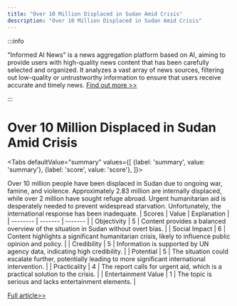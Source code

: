 ```yaml
---
title: "Over 10 Million Displaced in Sudan Amid Crisis"
description: "Over 10 Million Displaced in Sudan Amid Crisis"
---
```



:::info

"Informed AI News" is a news aggregation platform based on AI, aiming to provide users with high-quality news content that has been carefully selected and organized. It analyzes a vast array of news sources, filtering out low-quality or untrustworthy information to ensure that users receive accurate and timely news.  [Find out more >>](/docs/guides)

:::

# Over 10 Million Displaced in Sudan Amid Crisis


<Tabs
	defaultValue="summary"
	values={[
	{label: 'summary', value: 'summary'},
	{label: 'score', value: 'score'},
]}>
<TabItem value="summary">


Over 10 million people have been displaced in Sudan due to ongoing war, famine, and violence. Approximately 2.83 million are internally displaced, while over 2 million have sought refuge abroad. Urgent humanitarian aid is desperately needed to prevent widespread starvation. Unfortunately, the international response has been inadequate.
</TabItem>
<TabItem value="score">
	| Scores     | Value   | Explanation |
	| -------- | ------- | ------- |
	| Objectivity  | 5    | Content provides a balanced overview of the situation in Sudan without overt bias.    |
	| Social Impact | 6     | Content highlights a significant humanitarian crisis, likely to influence public opinion and policy.    |
	| Credibility    | 5    | Information is supported by UN agency data, indicating high credibility.    |
	| Potential    | 5    | The situation could escalate further, potentially leading to more significant international intervention.    |
	| Practicality    | 4    | The report calls for urgent aid, which is a practical solution to the crisis.    |
	| Entertainment Value    | 1    | The topic is serious and lacks entertainment elements.    |
</TabItem>
</Tabs>

[Full article>>](https://apnews.com/article/un-sudan-migration-war-3cb9cf160b04fdb84aaeae210e99a406)
